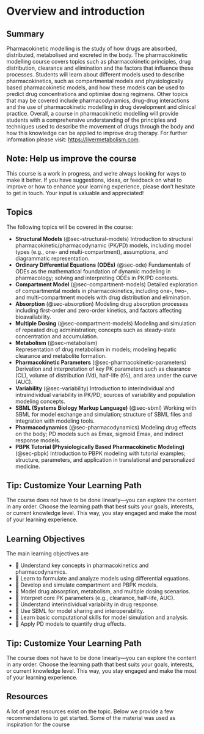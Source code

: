 # Overview and introduction

## Summary

Pharmacokinetic modelling is the study of how drugs are absorbed, distributed, metabolised and excreted in the body. The pharmacokinetic modelling course covers topics such as pharmacokinetic principles, drug distribution, clearance and elimination and the factors that influence these processes. Students will learn about different models used to describe pharmacokinetics, such as compartmental models and physiologically based pharmacokinetic models, and how these models can be used to predict drug concentrations and optimise dosing regimens. Other topics that may be covered include pharmacodynamics, drug-drug interactions and the use of pharmacokinetic modelling in drug development and clinical practice. Overall, a course in pharmacokinetic modelling will provide students with a comprehensive understanding of the principles and techniques used to describe the movement of drugs through the body and how this knowledge can be applied to improve drug therapy. For further information please visit: <https://livermetabolism.com>.

::: {.callout-note}
## Note: Help us improve the course

This course is a work in progress, and we’re always looking for ways to make it better. If you have suggestions, ideas, or feedback on what to improve or how to enhance your learning experience, please don’t hesitate to get in touch. Your input is valuable and appreciated!
:::

## Topics

The following topics will be covered in the course:

- **Structural Models** (@sec-structural-models)
  Introduction to structural pharmacokinetic/pharmacodynamic (PK/PD) models, including model types (e.g., one- and multi-compartment), assumptions, and diagrammatic representation.
- **Ordinary Differential Equations (ODEs)** (@sec-ode)
  Fundamentals of ODEs as the mathematical foundation of dynamic modeling in pharmacology; solving and interpreting ODEs in PK/PD contexts.
- **Compartment Model** (@sec-compartment-models)
  Detailed exploration of compartmental models in pharmacokinetics, including one-, two-, and multi-compartment models with drug distribution and elimination.
- **Absorption** (@sec-absorption)
  Modeling drug absorption processes including first-order and zero-order kinetics, and factors affecting bioavailability.
- **Multiple Dosing** (@sec-compartment-models)
  Modeling and simulation of repeated drug administration; concepts such as steady-state concentration and accumulation.
- **Metabolism** (@sec-metabolism)  
  Representation of drug metabolism in models; modeling hepatic clearance and metabolite formation.
- **Pharmacokinetic Parameters** (@sec-pharmacokinetic-parameters)
  Derivation and interpretation of key PK parameters such as clearance (CL), volume of distribution (Vd), half-life (t½), and area under the curve (AUC).
- **Variability** (@sec-variability)
  Introduction to interindividual and intraindividual variability in PK/PD; sources of variability and population modeling concepts.
- **SBML (Systems Biology Markup Language)** (@sec-sbml)
  Working with SBML for model exchange and simulation; structure of SBML files and integration with modeling tools.
- **Pharmacodynamics** (@sec-pharmacodynamics)
  Modeling drug effects on the body; PD models such as Emax, sigmoid Emax, and indirect response models.
- **PBPK Tutorial (Physiologically Based Pharmacokinetic Modeling)**  (@sec-pbpk)
  Introduction to PBPK modeling with tutorial examples; structure, parameters, and application in translational and personalized medicine.

::: {.callout-tip}
## Tip: Customize Your Learning Path

The course does not have to be done linearly—you can explore the content in any order. Choose the learning path that best suits your goals, interests, or current knowledge level. This way, you stay engaged and make the most of your learning experience.
:::


## Learning Objectives

The main learning objectives are

- 🎯 Understand key concepts in pharmacokinetics and pharmacodynamics.  
- 🎯 Learn to formulate and analyze models using differential equations.  
- 🎯 Develop and simulate compartment and PBPK models.  
- 🎯 Model drug absorption, metabolism, and multiple dosing scenarios.  
- 🎯 Interpret core PK parameters (e.g., clearance, half-life, AUC).  
- 🎯 Understand interindividual variability in drug response.  
- 🎯 Use SBML for model sharing and interoperability.  
- 🎯 Learn basic computational skills for model simulation and analysis.  
- 🎯 Apply PD models to quantify drug effects.

::: {.callout-tip}
## Tip: Customize Your Learning Path

The course does not have to be done linearly—you can explore the content in any order. Choose the learning path that best suits your goals, interests, or current knowledge level. This way, you stay engaged and make the most of your learning experience.
:::



## Resources

A lot of great resources exist on the topic. Below we provide a few recommendations to get started. Some of the material was used as inspiration for the course
